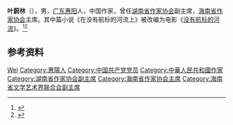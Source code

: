'''叶蔚林'''（{{bd|1933年||2006年|12月5日|}}），男，[[广东|广东]][[惠阳|惠阳]]人，中国作家，曾任[[湖南省作家协会|湖南省作家协会]]副主席，[[海南省作家协会|海南省作家协会]]主席。其中篇小说《在没有航标的河流上》被改编为电影《[[没有航标的河流|没有航标的河流]]》。<ref>{{Cite book|title=二十世纪中国名人辞典|author=蔡开松, 于信凤主编; 曾卓明, 周溯源, 赵书刚副主编|publisher=辽宁人民出版社|year=1991|isbn=|location=沈阳|pages=}}</ref><ref>{{Cite web|title=叶蔚林铜像揭幕|url=http://www.jh.gov.cn/jh/jhmr/202012/92d43f055b3e49108713bcd8ae13226d.shtml|accessdate=2021-03-24|work=江华瑶族自治县人民政府}}</ref>

== 参考资料 ==
{{reflist}}

{{中国文学艺术界联合会第五届全国委员会}}

{{Authority control}}
{{DEFAULTSORT:Ye叶}}
[[Category:葉姓|Wei]]
[[Category:惠陽人|Category:惠陽人]]
[[Category:中国共产党党员|Category:中国共产党党员]]
[[Category:中華人民共和國作家|Category:中華人民共和國作家]]
[[Category:湖南省作家协会副主席|Category:湖南省作家协会副主席]]
[[Category:海南省作家协会主席|Category:海南省作家协会主席]]
[[Category:海南省文学艺术界联合会副主席|Category:海南省文学艺术界联合会副主席]]

{{中国人物小作品}}